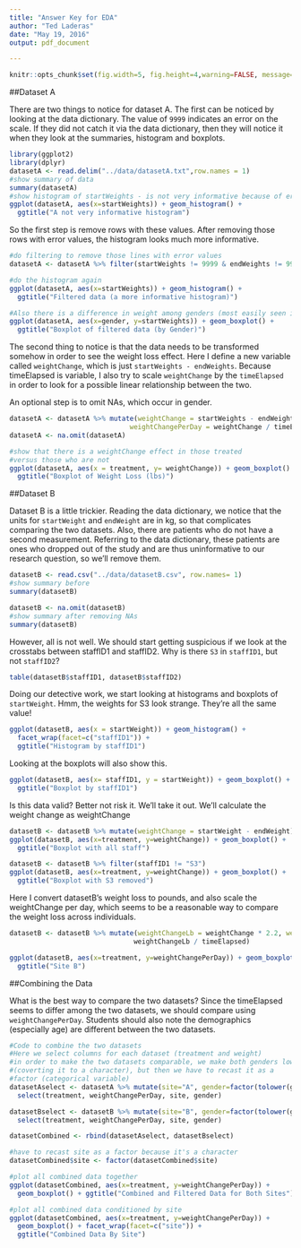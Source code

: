 ```yaml
---
title: "Answer Key for EDA"
author: "Ted Laderas"
date: "May 19, 2016"
output: pdf_document

---
```


```r
knitr::opts_chunk$set(fig.width=5, fig.height=4,warning=FALSE, message=FALSE)
```

##Dataset A

There are two things to notice for dataset A. The first can be noticed by looking at the data dictionary. The value of `9999` indicates an error on the scale. If they did not catch it via the data dictionary, then they will notice it when they look at the summaries, histogram and boxplots.

```r
library(ggplot2)
library(dplyr)
datasetA <- read.delim("../data/datasetA.txt",row.names = 1)
#show summary of data
summary(datasetA)
#show histogram of startWeights - is not very informative because of error value!
ggplot(datasetA, aes(x=startWeights)) + geom_histogram() +
  ggtitle("A not very informative histogram")
```

So the first step is remove rows with these values. After removing those rows with error values, the histogram looks much more informative.

```r
#do filtering to remove those lines with error values
datasetA <- datasetA %>% filter(startWeights != 9999 & endWeights != 9999)

#do the histogram again
ggplot(datasetA, aes(x=startWeights)) + geom_histogram() +
  ggtitle("Filtered data (a more informative histogram)")

#Also there is a difference in weight among genders (most easily seen in boxPlots)
ggplot(datasetA, aes(x=gender, y=startWeights)) + geom_boxplot() +
  ggtitle("Boxplot of filtered data (by Gender)")
```

The second thing to notice is that the data needs to be transformed somehow in order to see the weight loss effect. Here I define a new variable called `weightChange`, which is just `startWeights - endWeights`. Because timeElapsed is variable, I also try to scale `weightChange` by the `timeElapsed` in order to look for a possible linear relationship between the two.

An optional step is to omit NAs, which occur in gender.

```r
datasetA <- datasetA %>% mutate(weightChange = startWeights - endWeights, 
                              weightChangePerDay = weightChange / timeElapsed)
datasetA <- na.omit(datasetA)

#show that there is a weightChange effect in those treated 
#versus those who are not
ggplot(datasetA, aes(x = treatment, y= weightChange)) + geom_boxplot() +
  ggtitle("Boxplot of Weight Loss (lbs)")
```

##Dataset B

Dataset B is a little trickier. Reading the data dictionary, we notice that the units for `startWeight` and `endWeight` are in kg, so that complicates comparing the two datasets. Also, there are patients who do not have a second measurement. Referring to the data dictionary, these patients are ones who dropped out of the study and are thus uninformative to our research question, so we'll remove them.

```r
datasetB <- read.csv("../data/datasetB.csv", row.names= 1)
#show summary before
summary(datasetB)

datasetB <- na.omit(datasetB)
#show summary after removing NAs
summary(datasetB)
```

However, all is not well. We should start getting suspicious if we look at the crosstabs between staffID1 and staffID2. Why is there `S3` in `staffID1`, but not `staffID2`?

```r
table(datasetB$staffID1, datasetB$staffID2)
```

Doing our detective work, we start looking at histograms and boxplots of `startWeight`. Hmm, the weights for S3 look strange. They're all the same value!

```r
ggplot(datasetB, aes(x = startWeight)) + geom_histogram() + 
  facet_wrap(facet=c("staffID1")) +
  ggtitle("Histogram by staffID1")
```

Looking at the boxplots will also show this. 

```r
ggplot(datasetB, aes(x= staffID1, y = startWeight)) + geom_boxplot() + 
  ggtitle("Boxplot by staffID1")
```

Is this data valid? Better not risk it. We'll take it out. We'll calculate the weight change as weightChange

```r
datasetB <- datasetB %>% mutate(weightChange = startWeight - endWeight)
ggplot(datasetB, aes(x=treatment, y=weightChange)) + geom_boxplot() +
  ggtitle("Boxplot with all staff")

datasetB <- datasetB %>% filter(staffID1 != "S3")
ggplot(datasetB, aes(x=treatment, y=weightChange)) + geom_boxplot() +
  ggtitle("Boxplot with S3 removed")
```

Here I convert datasetB's weight loss to pounds, and also scale the weightChange per day, which seems to be a reasonable way to compare the weight loss across individuals.

```r
datasetB <- datasetB %>% mutate(weightChangeLb = weightChange * 2.2, weightChangePerDay =
                               weightChangeLb / timeElapsed)

ggplot(datasetB, aes(x=treatment, y=weightChangePerDay)) + geom_boxplot() +
  ggtitle("Site B")
```

##Combining the Data

What is the best way to compare the two datasets? Since the timeElapsed seems to differ among the two datasets, we should compare using `weightChangePerDay`. Students should also note the demographics (especially age) are different between the two datasets.

```r
#Code to combine the two datasets
#Here we select columns for each dataset (treatment and weight)
#in order to make the two datasets comparable, we make both genders lowercase 
#(coverting it to a character), but then we have to recast it as a 
#factor (categorical variable)
datasetAselect <- datasetA %>% mutate(site="A", gender=factor(tolower(gender))) %>% 
  select(treatment, weightChangePerDay, site, gender)

datasetBselect <- datasetB %>% mutate(site="B", gender=factor(tolower(gender))) %>% 
  select(treatment, weightChangePerDay, site, gender)

datasetCombined <- rbind(datasetAselect, datasetBselect)

#have to recast site as a factor because it's a character
datasetCombined$site <- factor(datasetCombined$site)

#plot all combined data together
ggplot(datasetCombined, aes(x=treatment, y=weightChangePerDay)) + 
  geom_boxplot() + ggtitle("Combined and Filtered Data for Both Sites")

#plot all combined data conditioned by site
ggplot(datasetCombined, aes(x=treatment, y=weightChangePerDay)) + 
  geom_boxplot() + facet_wrap(facet=c("site")) + 
  ggtitle("Combined Data By Site")
```